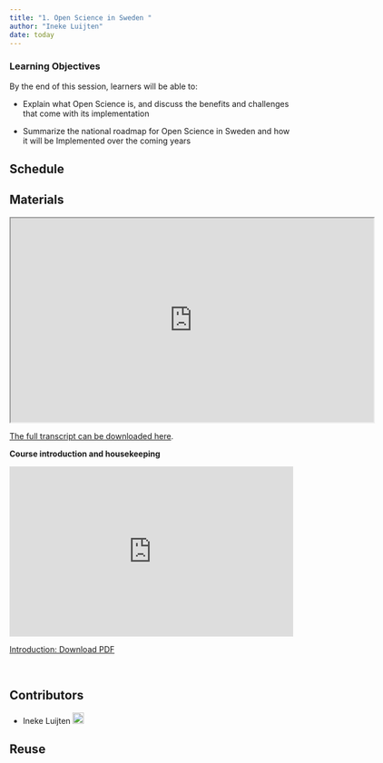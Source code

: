 ```yaml
---
title: "1. Open Science in Sweden "
author: "Ineke Luijten"
date: today
---
```


::: {.callout-tip}
### Learning Objectives

By the end of this session, learners will be able to:

- Explain what Open Science is, and discuss the benefits and challenges that come with its 
implementation  

- Summarize the national roadmap for Open Science in Sweden and how it will be 
Implemented over the coming years  

:::

## Schedule  


## Materials

<iframe src="https://drive.google.com/file/d/1I53JW5DEjmlq1O1dgQ7gdJlcexpfy6Hg/preview" width="640" height="360" allow="autoplay"></iframe>

[The full transcript can be downloaded here](https://drive.google.com/file/d/1aGUzPDoVaBMmAvAoWVic9K-bCdMzBPXI/view?usp=share_link).


**Course introduction and housekeeping**

<iframe style="border: none;" title="Iframe Example" src="https://docs.google.com/presentation/d/1yjazFiQZFZclHkeI_8rW-JON35IiXqyk/preview" width="500" height="300" data-mce-fragment="1"></iframe>


<a class="inline_disabled" href="https://docs.google.com/presentation/d/1yjazFiQZFZclHkeI_8rW-JON35IiXqyk/export/pdf" target="_blank" rel="noopener">Introduction: Download PDF</a>

<br>


## Contributors

- Ineke Luijten <a href="https://orcid.org/0000-0001-5768-275X" rel="orcid"><img src="img/ORCID_Logomark.png" alt="" width="20" height="20"/></a>


## Reuse  



